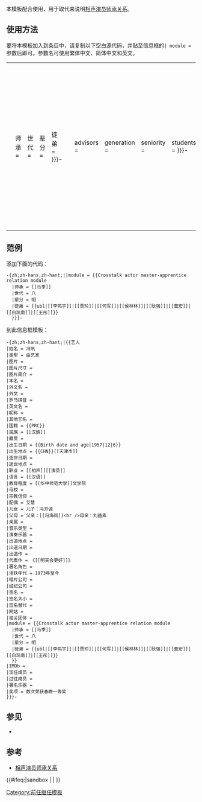 <includeonly><!-- 在這裡加入模板的保護標識 --></includeonly><noinclude>{{Documentation subpage}}</noinclude>
<!-- 在本行下編輯模板說明 -->
本模板配合{{tl|艺人}}使用，用于取代{{tl|相声小品演员}}来说明[[相声演员师承关系]]。

== 使用方法 ==
要将本模板加入到条目中，请复制以下空白源代码，并贴至{{tl|艺人}}信息框的<code>| module = </code>参数后即可。参数名可使用繁体中文、简体中文和英文。
{| style="border:none; background:transparent; font-size:9pt"
|<pre>-{zh;zh-hans;zh-hant;|
{{Crosstalk actor master-apprentice relation module
|师承 = 
|世代 = 
|辈分 = 
|徒弟 = 
}}}-
</pre>

|<pre>-{zh;zh-hans;zh-hant;|
{{Crosstalk actor master-apprentice relation module
| advisors   = 
| generation = 
| seniority  = 
| students   = 
}}}-
</pre>

|<pre>-{zh;zh-hans;zh-hant;|

师父姓名，如有多个可用{{ubl}}罗列
第几代传人，只填写代数即可
某字辈，只填写辈分名即可
徒弟姓名，如有多个可用{{ubl}}罗列
}-
</pre>

|}

== 范例 ==
添加下面的代码：

<pre style="overflow:auto;">
-{zh;zh-hans;zh-hant;||module = {{Crosstalk actor master-apprentice relation module
  |师承 = [[马季]]
  |世代 = 八
  |辈分 = 明
  |徒弟 = {{ubl|[[李鸣宇]]|[[贾玲]]|[[何军]]|[[侯林林]]|[[耿强]]|[[莫宏]]|[[白凯南]]|[[王彤]]}}
  }}}-</pre>

到此信息框模板：

{{艺人
|姓名 = 冯巩
|类型 = 曲艺家
|图片 = 
|图片尺寸 = 
|图片简介 = 
|本名 = 
|外文名 = 
|外文 = 
|罗马拼音 = 
|英文名 = 
|昵称 = 
|其他艺名 = 
|国籍 = {{PRC}}
|民族 = [[汉族]]
|籍贯 = 
|出生日期 = {{Birth date and age|1957|12|6}} 
|出生地点 = {{CHN}}[[天津市]]
|逝世日期 = 
|逝世地点 = 
|职业 = [[相声]][[演员]]
|语言 = [[汉语]]
|教育程度 = [[华中师范大学]]文学院
|母校 = 
|宗教信仰 = 
|配偶 = 艾慧
|儿女 = 儿子：冯开诚
|父母 = 父亲：[[冯海岗]]<br />母亲：刘益素
|亲属 = 
|音乐类型 = 
|演奏乐器 = 
|出道地点 = 
|出道日期 = 
|出道作 = 
|代表作 = 《[[明天会更好]]》
|著名角色 = 
|活跃年代 = 1973年至今
|唱片公司 = 
|经纪公司 = 
|签名 = 
|签名大小 = 
|签名替代 = 
|网站 = 
|相关团体 = 
|module = {{Crosstalk actor master-apprentice relation module
  |师承 = [[马季]]
  |世代 = 八
  |辈分 = 明
  |徒弟 = {{ubl|[[李鸣宇]]|[[贾玲]]|[[何军]]|[[侯林林]]|[[耿强]]|[[莫宏]]|[[白凯南]]|[[王彤]]}}
  }}
|IMDb = 
|现任成员 = 
|过往成员 = 
|著名乐器 = 
|奖项 = 数次荣获春晚一等奖
}}

<pre style="overflow:auto;">
-{zh;zh-hans;zh-hant;|{{艺人
|姓名 = 冯巩
|类型 = 曲艺家
|图片 = 
|图片尺寸 = 
|图片简介 = 
|本名 = 
|外文名 = 
|外文 = 
|罗马拼音 = 
|英文名 = 
|昵称 = 
|其他艺名 = 
|国籍 = {{PRC}}
|民族 = [[汉族]]
|籍贯 = 
|出生日期 = {{Birth date and age|1957|12|6}} 
|出生地点 = {{CHN}}[[天津市]]
|逝世日期 = 
|逝世地点 = 
|职业 = [[相声]][[演员]]
|语言 = [[汉语]]
|教育程度 = [[华中师范大学]]文学院
|母校 = 
|宗教信仰 = 
|配偶 = 艾慧
|儿女 = 儿子：冯开诚
|父母 = 父亲：[[冯海岗]]<br />母亲：刘益素
|亲属 = 
|音乐类型 = 
|演奏乐器 = 
|出道地点 = 
|出道日期 = 
|出道作 = 
|代表作 = 《[[明天会更好]]》
|著名角色 = 
|活跃年代 = 1973年至今
|唱片公司 = 
|经纪公司 = 
|签名 = 
|签名大小 = 
|签名替代 = 
|网站 = 
|相关团体 = 
|module = {{Crosstalk actor master-apprentice relation module
  |师承 = [[马季]]
  |世代 = 八
  |辈分 = 明
  |徒弟 = {{ubl|[[李鸣宇]]|[[贾玲]]|[[何军]]|[[侯林林]]|[[耿强]]|[[莫宏]]|[[白凯南]]|[[王彤]]}}
  }}
|IMDb = 
|现任成员 = 
|过往成员 = 
|著名乐器 = 
|奖项 = 数次荣获春晚一等奖
}}}-</pre>

== 参见 ==
* {{tl|艺人}}

== 参考 ==
* [[相声演员师承关系]]
<includeonly>{{#ifeq:{{SUBPAGENAME}}|sandbox | |
<!-- 本行下加入模板的分類，跨維基連結加入Wikidata（參見[[Wikipedia:Wikidata]]） -->
[[Category:前任继任模板]]
}}</includeonly>